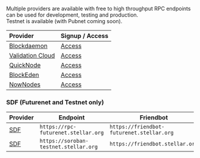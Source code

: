 Multiple providers are available with free to high throughput RPC endpoints can be used for development, testing and production.  
Testnet is available (with Pubnet coming soon).  

| Provider                                                 | Signup / Access                                      |
| :------------------------------------------------------- | ---------------------------------------------------- |
| [Blockdaemon](https://www.blockdaemon.com) | [Access](https://www.blockdaemon.com/apply/soroban) |       
| [Validation Cloud](https://validationcloud.io/) | [Access](https://app.validationcloud.io/) | 
| [QuickNode](https://www.quicknode.com/chains/stellar) | [Access](https://www.quicknode.com/chains/stellar) | 
| [BlockEden](https://blockeden.xyz/stellar-soroban) | [Access](https://blockeden.xyz/stellar-soroban) | 
| [NowNodes](https://nownodes.io/nodes/stellar-xlm) | [Access](https://nownodes.io/nodes/stellar-xlm) | 

### SDF (Futurenet and Testnet only)

| Provider                      | Endpoint                              | Friendbot                                 | Network     |
| :---------------------------- | ------------------------------------- | ----------------------------------------- | ----------- |
| [SDF](http://www.stellar.org) | `https://rpc-futurenet.stellar.org`   | `https://friendbot-futurenet.stellar.org` | `Futurenet` |
| [SDF](http://www.stellar.org) | `https://soroban-testnet.stellar.org` | `https://friendbot.stellar.org`           | `Testnet`   |





